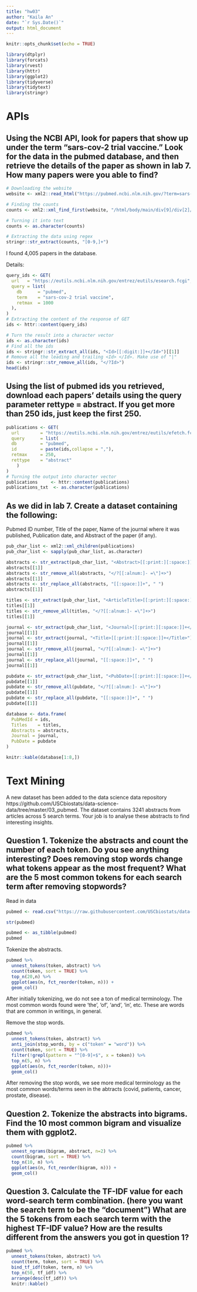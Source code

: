 ```yaml
---
title: "hw03"
author: "Kaila An"
date: "`r Sys.Date()`"
output: html_document
---
```


```r
knitr::opts_chunk$set(echo = TRUE)
```

```r
library(dtplyr)
library(forcats)
library(rvest)
library(httr)
library(ggplot2)
library(tidyverse)
library(tidytext)
library(stringr)
```

# APIs

## Using the NCBI API, look for papers that show up under the term “sars-cov-2 trial vaccine.” Look for the data in the pubmed database, and then retrieve the details of the paper as shown in lab 7. How many papers were you able to find?

```r
# Downloading the website
website <- xml2::read_html("https://pubmed.ncbi.nlm.nih.gov/?term=sars-cov-2%20trial%20vaccine")

# Finding the counts
counts <- xml2::xml_find_first(website, "/html/body/main/div[9]/div[2]/div[2]/div[1]/div[1]")

# Turning it into text
counts <- as.character(counts)

# Extracting the data using regex
stringr::str_extract(counts, "[0-9,]+")
```

I found 4,005 papers in the database.

Details:

```r
query_ids <- GET(
  url   = "https://eutils.ncbi.nlm.nih.gov/entrez/eutils/esearch.fcgi",
  query = list(
    db      = "pubmed",
    term    = "sars-cov-2 trial vaccine",
    retmax  = 1000
  ), 
)
# Extracting the content of the response of GET
ids <- httr::content(query_ids)
```

```r
# Turn the result into a character vector
ids <- as.character(ids)
# Find all the ids 
ids <- stringr::str_extract_all(ids, "<Id>[[:digit:]]+</Id>")[[1]]
# Remove all the leading and trailing <Id> </Id>. Make use of "|"
ids <- stringr::str_remove_all(ids, "</?Id>")
head(ids)
```


## Using the list of pubmed ids you retrieved, download each papers’ details using the query parameter rettype = abstract. If you get more than 250 ids, just keep the first 250.

```r
publications <- GET(
  url        = "https://eutils.ncbi.nlm.nih.gov/entrez/eutils/efetch.fcgi",
  query      = list(
  db         = "pubmed",
  id         = paste(ids,collapse = ","),
  retmax     = 250,
  rettype    = "abstract"
    )
)
# Turning the output into character vector
publications     <- httr::content(publications)
publications_txt  <- as.character(publications)
```


## As we did in lab 7. Create a dataset containing the following:

Pubmed ID number,
Title of the paper,
Name of the journal where it was published,
Publication date, and
Abstract of the paper (if any).

```r
pub_char_list <- xml2::xml_children(publications)
pub_char_list <- sapply(pub_char_list, as.character)
```

```r
abstracts <- str_extract(pub_char_list, "<Abstract>[[:print:][:space:]]+</Abstract>")
abstracts[[1]]
abstracts <- str_remove_all(abstracts, "</?[[:alnum:]- =\"]+>")
abstracts[[1]]
abstracts <- str_replace_all(abstracts, "[[:space:]]+", " ")
abstracts[[1]]
```

```r
titles <- str_extract(pub_char_list, "<ArticleTitle>[[:print:][:space:]]+</ArticleTitle>")
titles[[1]]
titles <- str_remove_all(titles, "</?[[:alnum:]- =\"]+>")
titles[[1]]
```

```r
journal <- str_extract(pub_char_list, "<Journal>[[:print:][:space:]]+</Journal>")
journal[[1]]
journal <- str_extract(journal, "<Title>[[:print:][:space:]]+</Title>")
journal[[1]]
journal <- str_remove_all(journal, "</?[[:alnum:]- =\"]+>") 
journal[[1]]
journal <- str_replace_all(journal, "[[:space:]]+", " ")
journal[[1]]
```

```r
pubdate <- str_extract(pub_char_list, "<PubDate>[[:print:][:space:]]+</PubDate>")
pubdate[[1]]
pubdate <- str_remove_all(pubdate, "</?[[:alnum:]- =\"]+>")
pubdate[[1]]
pubdate <- str_replace_all(pubdate, "[[:space:]]+", " ")
pubdate[[1]]
```


```r
database <- data.frame(
  PubMedId = ids,
  Titles    = titles,
  Abstracts = abstracts,
  Journal = journal,
  PubDate = pubdate
)

knitr::kable(database[1:8,])
```



# Text Mining
A new dataset has been added to the data science data repository https://github.com/USCbiostats/data-science-data/tree/master/03_pubmed. The dataset contains 3241 abstracts from articles across 5 search terms. Your job is to analyse these abstracts to find interesting insights.

## Question 1. Tokenize the abstracts and count the number of each token. Do you see anything interesting? Does removing stop words change what tokens appear as the most frequent? What are the 5 most common tokens for each search term after removing stopwords?

Read in data

```r
pubmed <- read.csv("https://raw.githubusercontent.com/USCbiostats/data-science-data/master/03_pubmed/pubmed.csv")

str(pubmed)
```

```r
pubmed <- as_tibble(pubmed)
pubmed
```

Tokenize the abstracts.

```r
pubmed %>%
  unnest_tokens(token, abstract) %>%
  count(token, sort = TRUE) %>%
  top_n(20,n) %>%
  ggplot(aes(n, fct_reorder(token, n))) +
  geom_col()
```

After initially tokenizing, we do not see a ton of medical terminology.  The most common words found were 'the', 'of', 'and', 'in', etc.  These are words that are common in writings, in general.  


Remove the stop words.

```r
pubmed %>%
  unnest_tokens(token, abstract) %>%
  anti_join(stop_words, by = c("token" = "word")) %>%
  count(token, sort = TRUE) %>%
  filter(!grepl(pattern = "^[0-9]+$", x = token)) %>%
  top_n(5, n) %>%
  ggplot(aes(n, fct_reorder(token, n)))+
  geom_col()
```

After removing the stop words, we see more medical terminology as the most common words/terms seen in the abtracts (covid, patients, cancer, prostate, disease).


## Question 2. Tokenize the abstracts into bigrams. Find the 10 most common bigram and visualize them with ggplot2.

```r
pubmed %>%
  unnest_ngrams(bigram, abstract, n=2) %>%
  count(bigram, sort = TRUE) %>%
  top_n(10, n) %>%
  ggplot(aes(n, fct_reorder(bigram, n))) +
  geom_col()
```


## Question 3. Calculate the TF-IDF value for each word-search term combination. (here you want the search term to be the “document”) What are the 5 tokens from each search term with the highest TF-IDF value? How are the results different from the answers you got in question 1?

```r
pubmed %>%
  unnest_tokens(token, abstract) %>%
  count(term, token, sort = TRUE) %>%
  bind_tf_idf(token, term, n) %>%
  top_n(50, tf_idf) %>%
  arrange(desc(tf_idf)) %>%
  knitr::kable()
```
















